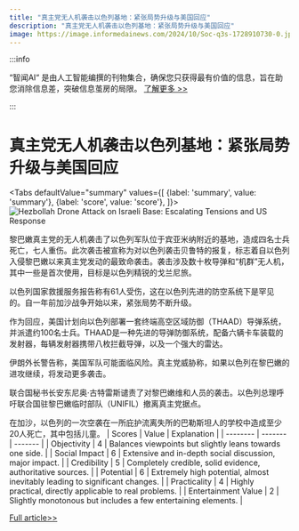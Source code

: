 ```yaml
---
title: "真主党无人机袭击以色列基地：紧张局势升级与美国回应"
description: "真主党无人机袭击以色列基地：紧张局势升级与美国回应"
image: https://image.informedainews.com/2024/10/Soc-q3s-1728910730-0.jpg
---
```



:::info

“智闻AI“ 是由人工智能编撰的刊物集合，确保您只获得最有价值的信息，旨在助您消除信息差，突破信息茧房的局限。  [了解更多 >>](/)

:::

# 真主党无人机袭击以色列基地：紧张局势升级与美国回应


<Tabs
	defaultValue="summary"
	values={[
	{label: 'summary', value: 'summary'},
	{label: 'score', value: 'score'},
]}>
<TabItem value="summary">
<img
  src="https://image.informedainews.com/2024/10/Soc-q3s-1728910730-0.jpg"
  alt="Hezbollah Drone Attack on Israeli Base: Escalating Tensions and US Response"
/>



黎巴嫩真主党的无人机袭击了以色列军队位于宾亚米纳附近的基地，造成四名士兵死亡，七人重伤。此次袭击被宣称为对以色列袭击贝鲁特的报复，标志着自以色列入侵黎巴嫩以来真主党发动的最致命袭击。袭击涉及数十枚导弹和“机群”无人机，其中一些是首次使用，目标是以色列精锐的戈兰尼旅。

以色列国家救援服务报告称有61人受伤，这在以色列先进的防空系统下是罕见的。自一年前加沙战争开始以来，紧张局势不断升级。

作为回应，美国计划向以色列部署一套终端高空区域防御（THAAD）导弹系统，并派遣约100名士兵。THAAD是一种先进的导弹防御系统，配备六辆卡车装载的发射器，每辆发射器携带八枚拦截导弹，以及一个强大的雷达。

伊朗外长警告称，美国军队可能面临风险。真主党威胁称，如果以色列在黎巴嫩的进攻继续，将发动更多袭击。

联合国秘书长安东尼奥·古特雷斯谴责了对黎巴嫩维和人员的袭击。以色列总理呼吁联合国驻黎巴嫩临时部队（UNIFIL）撤离真主党据点。

在加沙，以色列的一次空袭在一所庇护流离失所的巴勒斯坦人的学校中造成至少20人死亡，其中包括儿童。
</TabItem>
<TabItem value="score">
	| Scores     | Value   | Explanation |
	| -------- | ------- | ------- |
	| Objectivity  | 4    | Balances viewpoints but slightly leans towards one side.    |
	| Social Impact | 6     | Extensive and in-depth social discussion, major impact.    |
	| Credibility    | 5    | Completely credible, solid evidence, authoritative sources.    |
	| Potential    | 6    | Extremely high potential, almost inevitably leading to significant changes.    |
	| Practicality    | 4    | Highly practical, directly applicable to real problems.    |
	| Entertainment Value    | 2    | Slightly monotonous but includes a few entertaining elements.    |
</TabItem>
</Tabs>

[Full article>>](https://www.theguardian.com/world/2024/oct/14/hezbollah-drone-attack-on-israel-army-idf-base)
